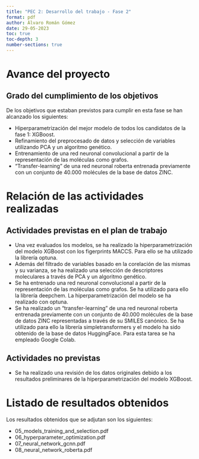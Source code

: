 ```yaml
---
title: "PEC 2: Desarrollo del trabajo - Fase 2"
format: pdf
author: Álvaro Román Gómez
date: 29-05-2023
toc: true
toc-depth: 3
number-sections: true
---
```


# Avance del proyecto

## Grado del cumplimiento de los objetivos

De los objetivos que estaban previstos para cumplir en esta fase se han alcanzado los siguientes:

- Hiperparametrización del mejor modelo de todos los candidatos de la fase 1: XGBoost.
- Refinamiento del preprocesado de datos y selección de variables utilizando PCA y un algoritmo genético.
- Entrenamiento de una red neuronal convolucional a partir de la representación de las moléculas como grafos.
- "Transfer-learning" de una red neuronal roberta entrenada previamente con un conjunto de 40.000 molécules de la base de datos ZINC.

# Relación de las actividades realizadas

## Actividades previstas en el plan de trabajo

- Una vez evaluados los modelos, se ha realizado la hiperparametrización del modelo XGBoost con los figerprints MACCS. Para ello se ha utilizado la librería optuna.
- Además del filtrado de variables basado en la corelación de las mismas y su varianza, se ha realizado una selección de descriptores moleculares a través de PCA y un algoritmo genético.
- Se ha entrenado una red neuronal convolucional a partir de la representación de las moléculas como grafos. Se ha utilizado para ello la librería deepchem. La hiperparametrización del modelo se ha realizado con optuna.
- Se ha realizado un "transfer-learning" de una red neuronal roberta entrenada previamente con un conjunto de 40.000 molécules de la base de datos ZINC representadas a través de su SMILES canónico. Se ha utilizado para ello la librería simpletransformers y el modelo ha sido obtenido de la base de datos HuggingFace. Para esta tarea se ha empleado Google Colab.

## Actividades no previstas

- Se ha realizado una revisión de los datos originales debido a los resultados preliminares de la hiperparametrización del modelo XGBoost.

# Listado de resultados obtenidos

Los resultados obtenidos que se adjutan son los siguientes:

- 05_models_training_and_selection.pdf
- 06_hyperparameter_optimization.pdf
- 07_neural_network_gcnn.pdf
- 08_neural_network_roberta.pdf





